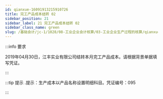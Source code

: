 ---
id: qianxue-16091913215910726
title: 完工产品成本结转 02
sidebar_position: 21
sidebar_label: 21 完工产品成本结转 02
sidebar_class_name: green
slug: /基础会计/jc-1/1028/08-工业企业会计核算/03-工业企业生产过程的核算/qianxue-1609181235203703809/qianxue-16091913215910726/完工产品成本结转 02
---

:::info 要求

2019年04月30日，江丰实业有限公司结转本月完工产品成本。请根据背景单据填写凭证。

:::

:::tip 提示
  .提示：生产成本以产品名称设置明细科目。凭证编号：095 
:::
